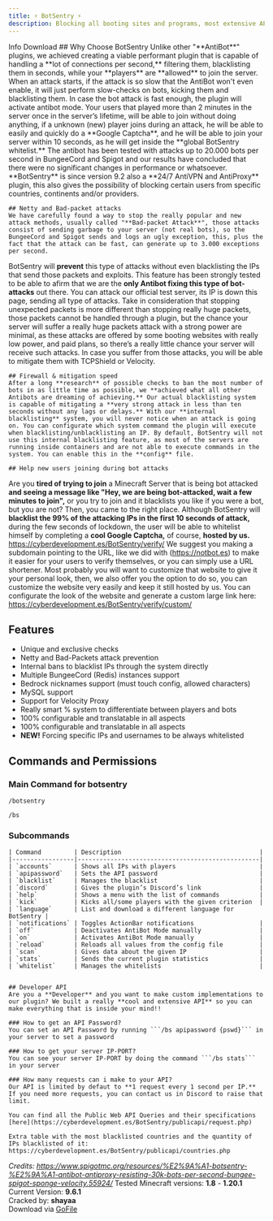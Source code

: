```yaml
---
title: ⚡ BotSentry ⚡
description: Blocking all booting sites and programs, most extensive API and good reputation!
---
```


<Tabs defaultValue="main" className="pt-5 pb-1">
  <TabsList>
    <TabsTrigger value="main">Info</TabsTrigger>
    <TabsTrigger value="download">Download</TabsTrigger>
  </TabsList>
  <TabsContent value="main">
    ## Why Choose BotSentry
    Unlike other "**AntiBot**" plugins, we achieved creating a viable performant plugin that is capable of handling a **lot of connections per second,** filtering them, blacklisting them in seconds, while your **players** are **allowed** to join the server.
When an attack starts, if the attack is so slow that the AntiBot won't even enable, it will just perform slow-checks on bots, kicking them and blacklisting them. In case the bot attack is fast enough, the plugin will activate antibot mode. Your users that played more than 2 minutes in the server once in the server’s lifetime, will be able to join without doing anything, if a unknown (new) player joins during an attack, he will be able to easily and quickly do a **Google Captcha**, and he will be able to join your server within 10 seconds, as he will get inside the **global BotSentry whitelist.**
The antibot has been tested with attacks up to 20.000 bots per second in BungeeCord and Spigot and our results have concluded that there were no significant changes in performance or whatsoever. **BotSentry** is since version 9.2 also a **24/7 AntiVPN and AntiProxy** plugin, this also gives the possibility of blocking certain users from specific countries, continents and/or providers.​

    ## Netty and Bad-packet attacks
    We have carefully found a way to stop the really popular and new attack methods, usually called "**Bad-packet Attack**", those attacks consist of sending garbage to your server (not real bots), so the BungeeCord and Spigot sends and logs an ugly exception, this, plus the fact that the attack can be fast, can generate up to 3.000 exceptions per second.
BotSentry will **prevent** this type of attacks without even blacklisting the IPs that send those packets and exploits. This feature has been strongly tested to be able to afirm that we are the **only Antibot fixing this type of bot-attacks** out there.
You can attack our official test server, its IP is down this page, sending all type of attacks. Take in consideration that stopping unexpected packets is more different than stopping really huge packets, those packets cannot be handled through a plugin, but the chance your server will suffer a really huge packets attack with a strong power are minimal, as these attacks are offered by some booting websites with really low power, and paid plans, so there’s a really little chance your server will receive such attacks. In case you suffer from those attacks, you will be able to mitigate them with TCPShield or Velocity.​

    ## Firewall & mitigation speed
    After a long **research** of possible checks to ban the most number of bots in as little time as possible, we **achieved what all other Antibots are dreaming of achieving.** Our actual blacklisting system is capable of mitigating a **very strong attack in less than ten seconds without any lags or delays.** With our **internal blacklisting** system, you will never notice when an attack is going on. You can configurate which system command the plugin will execute when blacklisting/unblacklisting an IP. By default, BotSentry will not use this internal blacklisting feature, as most of the servers are running inside containers and are not able to execute commands in the system. You can enable this in the **config** file.​

    ## Help new users joining during bot attacks
   Are you **tired of trying to join** a Minecraft Server that is being bot attacked **and seeing a message like "Hey, we are being bot-attacked, wait a few minutes to join",** or you try to join and it blacklists you like if you were a bot, but you are not? Then, you came to the right place.
Although BotSentry will **blacklist the 99% of the attacking IPs in the first 10 seconds of attack,** during the few seconds of lockdown, the user will be able to whitelist himself by completing a **cool Google Captcha,** of course, **hosted by us.**
https://cyberdevelopment.es/BotSentry/verify/
We suggest you making a subdomain pointing to the URL, like we did with (https://notbot.es) to make it easier for your users to verify themselves, or you can simply use a URL shortener.
Most probably you will want to customize that website to give it your personal look, then, we also offer you the option to do so, you can customize the website very easily and keep it still hosted by us.
You can configurate the look of the website and generate a custom large link here:
https://cyberdevelopment.es/BotSentry/verify/custom/ 

  ## Features
   - Unique and exclusive checks
   - Netty and Bad-Packets attack prevention
   - Internal bans to blacklist IPs through the system directly
   - Multiple BungeeCord (Redis) instances support
   - Bedrock nicknames support (must touch config, allowed characters)
   - MySQL support
   - Support for Velocity Proxy
   - Really smart % system to differentiate between players and bots
   - 100% configurable and translatable in all aspects
   - 100% configurable and translatable in all aspects
   - **NEW!** Forcing specific IPs and usernames to be always whitelisted

   ## Commands and Permissions
   ### Main Command for botsentry
   ```
   /botsentry
   ```
   ```
   /bs
   ```

   ### Subcommands
    | Command         | Description                                      |
    |-----------------|--------------------------------------------------|
    | `accounts`      | Shows all IPs with players                       |
    | `apipassword`   | Sets the API password                            |
    | `blacklist`     | Manages the blacklist                            |
    | `discord`       | Gives the plugin’s Discord’s link                |
    | `help`          | Shows a menu with the list of commands           |
    | `kick`          | Kicks all/some players with the given criterion  |
    | `language`      | List and download a different language for BotSentry |
    | `notifications` | Toggles ActionBar notifications                  |
    | `off`           | Deactivates AntiBot Mode manually                |
    | `on`            | Activates AntiBot Mode manually                  |
    | `reload`        | Reloads all values from the config file          |
    | `scan`          | Gives data about the given IP                    |
    | `stats`         | Sends the current plugin statistics              |
    | `whitelist`     | Manages the whitelists                           |


    ## Developer API
    Are you a **Developer** and you want to make custom implementations to our plugin? We built a really **cool and extensive API** so you can make everything that is inside your mind!!

    ### How to get an API Password?
    You can set an API Password by running ```/bs apipassword {pswd}``` in your server to set a password

    ### How to get your server IP-PORT?
    You can see your server IP-PORT by doing the command ```/bs stats``` in your server

    ### How many requests can i make to your API?
    Our API is limited by defaut to **1 request every 1 second per IP.** If you need more requests, you can contact us in Discord to raise that limit.

    You can find all the Public Web API Queries and their specifications [here](https://cyberdevelopment.es/BotSentry/publicapi/request.php)

    Extra table with the most blacklisted countries and the quantity of IPs blacklisted of it:
    https://cyberdevelopment.es/BotSentry/publicapi/countries.php​


   *Credits: https://www.spigotmc.org/resources/%E2%9A%A1-botsentry-%E2%9A%A1-antibot-antiproxy-resisting-30k-bots-per-second-bungee-spigot-sponge-velocity.55924/*
  </TabsContent>
  <TabsContent value="download">
    Tested Minecraft versions: **1.8** - **1.20.1**<br/>
    Current Version: **9.6.1**<br/>
    Cracked by: **shayaa**<br/>
    Download via [GoFile](https://store8.gofile.io/download/web/4a981523-2098-41c0-8f33-7611ae5d90a5/BotSentry-9.6.1.jar)
  </TabsContent>
</Tabs>